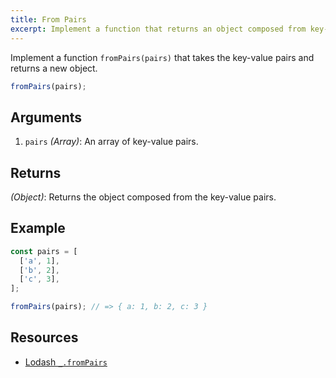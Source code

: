 ```yaml
---
title: From Pairs
excerpt: Implement a function that returns an object composed from key-value pairs
---
```


Implement a function `fromPairs(pairs)` that takes the key-value pairs and returns a new object.

```js
fromPairs(pairs);
```

## Arguments

1. `pairs` _(Array)_: An array of key-value pairs.

## Returns

_(Object)_: Returns the object composed from the key-value pairs.

## Example

```js
const pairs = [
  ['a', 1],
  ['b', 2],
  ['c', 3],
];

fromPairs(pairs); // => { a: 1, b: 2, c: 3 }
```

## Resources

- [Lodash `_.fromPairs`](https://lodash.com/docs/#fromPairs)
